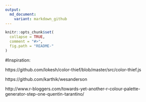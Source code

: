 ```yaml
---
output:
  md_document:
    variant: markdown_github
---
```


<!-- README.md is generated from README.Rmd. Please edit that file -->

```r
knitr::opts_chunk$set(
  collapse = TRUE,
  comment = "#>",
  fig.path = "README-"
)
```

#Inspiration:

https://github.com/lokesh/color-thief/blob/master/src/color-thief.js

https://github.com/karthik/wesanderson

http://www.r-bloggers.com/towards-yet-another-r-colour-palette-generator-step-one-quentin-tarantino/

